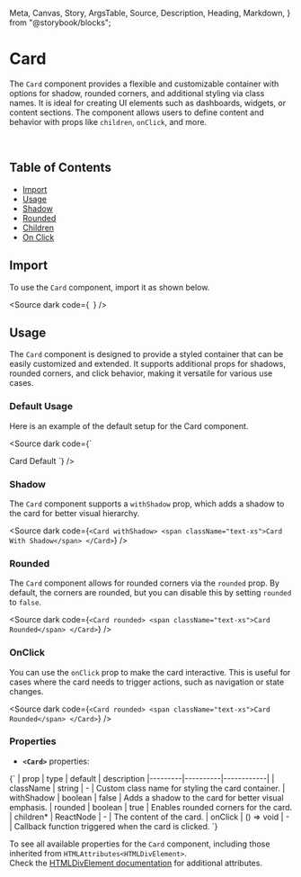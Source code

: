   Meta,
  Canvas,
  Story,
  ArgsTable,
  Source,
  Description,
  Heading,
  Markdown,
} from "@storybook/blocks";

<Meta title="Card docs" of={CardStories} />

# Card

The `Card` component provides a flexible and customizable container with options for shadow, rounded corners, and additional styling via class names. It is ideal for creating UI elements such as dashboards, widgets, or content sections. The component allows users to define content and behavior with props like `children`, `onClick`, and more.

<br />

## Table of Contents

- [Import](#import)
- [Usage](#usage)
- [Shadow](#shadow)
- [Rounded](#rounded)
- [Children](#children)
- [On Click](#on-click)

## Import

To use the `Card` component, import it as shown below.

<Source
  dark
  code={`
`}
/>

## Usage

The `Card` component is designed to provide a styled container that can be easily customized and extended. It supports additional props for shadows, rounded corners, and click behavior, making it versatile for various use cases.

### Default Usage

Here is an example of the default setup for the Card component.

<div class="custom-canvas full">
  <Story of={CardStories.CardDefault} />
</div>

<Source dark code={`

<Card>
  <span className="text-xs">Card Default</span>
</Card>
`} />

### Shadow

The `Card` component supports a `withShadow` prop, which adds a shadow to the card for better visual hierarchy.

<div class="custom-canvas full">
  <Story of={CardStories.CardShadow} />
</div>

<Source
  dark
  code={`
<Card withShadow>
  <span className="text-xs">Card With Shadow</span>
</Card>
`}
/>

### Rounded

The `Card` component allows for rounded corners via the `rounded` prop. By default, the corners are rounded, but you can disable this by setting `rounded` to `false`.

<div class="custom-canvas full">
  <Story of={CardStories.CardRounded} />
</div>

<Source
  dark
  code={`
<Card rounded>
  <span className="text-xs">Card Rounded</span>
</Card>
`}
/>

### OnClick

You can use the `onClick` prop to make the card interactive. This is useful for cases where the card needs to trigger actions, such as navigation or state changes.

<div class="custom-canvas full">
  <Story of={CardStories.CardOnClick} />
</div>

<Source
  dark
  code={`
<Card rounded>
  <span className="text-xs">Card Rounded</span>
</Card>
`}
/>

### Properties

- **`<Card>`** properties:

<Markdown>
  {`
| prop    | type     | default    | description 
|---------|----------|------------|
| className | string | - | Custom class name for styling the card container. 
| withShadow | boolean | false | Adds a shadow to the card for better visual emphasis. 
| rounded | boolean | true | Enables rounded corners for the card. 
| children* | ReactNode | - | The content of the card. 
| onClick | () => void | - | Callback function triggered when the card is clicked. 
`}
</Markdown>

To see all available properties for the `Card` component, including those inherited from `HTMLAttributes<HTMLDivElement>`.<br />
Check the [HTMLDivElement documentation](https://developer.mozilla.org/en-US/docs/Web/API/HTMLDivElement) for additional attributes.
